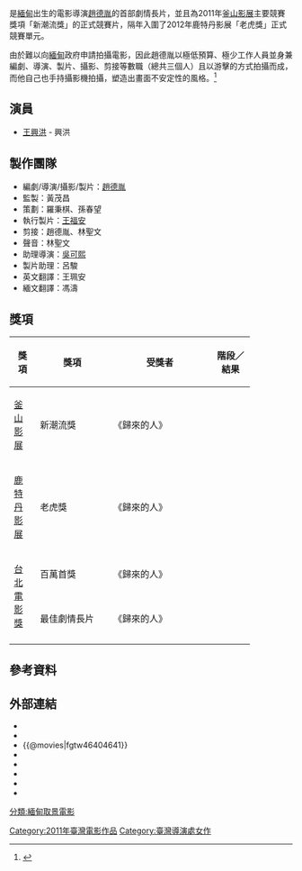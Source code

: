 {{Infobox_Film |
  name           = 歸來的人 |
  original_name  = ''{{lang|en|Return to Burma}}'' |
  image          = |
  starring       = [[王興洪|王興洪]]|
  director       = [[趙德胤|趙德胤]] |
  writer         = [[趙德胤|趙德胤]] |
  producer       = [[黃茂昌|黃茂昌]] |
  producer_2     = 趙德胤 |
  distributor    = 前景娛樂股份有限公司 |
  攝影 = 趙德胤 |
  剪輯 = 趙德胤、林聖文 |
  music          = |
  released       = {{film date|2011|10|7|[[釜山影展|釜山影展]]|2011|11|5|[[金馬國際影展|金馬國際影展]]|2012|7|6|台灣}}|
  runtime        = 84分鐘|
  country        = {{TWN}}|
  language       = [[西南官話|西南官話]]<br>[[緬甸語|緬甸語]]|
  budget         = [[新台幣|新台幣]] 30萬|
  awards         = |
  imdb_id        = tt2085806 |
}}

{{engname|《歸來的人》|''Return to Burma''}}是[[緬甸|緬甸]]出生的電影導演[[趙德胤|趙德胤]]的首部劇情長片，並且為2011年[[釜山影展|釜山影展]]主要競賽獎項「新潮流獎」的正式競賽片，隔年入圍了2012年鹿特丹影展「老虎獎」正式競賽單元。

由於難以向[[緬甸|緬甸]]政府申請拍攝電影，因此趙德胤以極低預算、極少工作人員並身兼編劇、導演、製片、攝影、剪接等數職（總共三個人）且以游擊的方式拍攝而成，而他自己也手持攝影機拍攝，塑造出畫面不安定性的風格。<ref>{{Cite web |url=http://flashforward.pixnet.net/blog/post/30541986 |title=侯導弟子-台灣新銳導演趙德胤深入險地貼身偷拍，記錄緬甸解除報禁前歷史時光 |access-date=2013-04-25 |archive-date=2019-12-01 |archive-url=https://web.archive.org/web/20191201130654/https://flashforward.pixnet.net/blog/post/30541986 |dead-url=no }}</ref>

== 演員 ==
*[[王興洪|王興洪]] - 興洪

== 製作團隊 ==
*編劇/導演/攝影/製片：[[趙德胤|趙德胤]]
*監製：黃茂昌
*策劃：羅秉棋、孫春望
*執行製片：[[王興洪|王福安]]
*剪接：趙德胤、林聖文
*聲音：林聖文
*助理導演：[[吳可熙|吳可熙]]
*製片助理：呂駿
*英文翻譯：王珮安
*緬文翻譯：馮濤

== 獎項 ==
{| class="wikitable" width="85%"
|-align=center
! width="10%"|獎項
! width="28%"|獎項
! width=<!保留調整空間"25%">|受獎者
! width="15%"|階段／結果
|- align=center
| rowspan="1"|[[釜山影展|釜山影展]]
| 新潮流獎
| 《歸來的人》
| {{nom}}
|- align=center
| rowspan="1"|[[鹿特丹影展|鹿特丹影展]]
| 老虎獎
| 《歸來的人》
| {{nom}}
|- align=center
| rowspan="2"|[[台北電影節|台北電影獎]]
| 百萬首獎
| 《歸來的人》
| {{nom}}
|- align=center
| 最佳劇情長片
| 《歸來的人》
| {{nom}}
|- align=center
|}

== 參考資料 ==
{{reflist}}

== 外部連結 ==
*{{Yahoomovie id|4698}}
*{{MSN movie|13393}}
*{{@movies|fgtw46404641}}
*{{douban}}
*{{Mtime|153252}}
*{{Amg movie|550024}}
*{{rotten-tomatoes|gui_lai_di_ren}}
*{{imdb title|2085806}}

{{趙德胤}}

[[Category:2011年臺灣電影作品|Category:2011年臺灣電影作品]]
[[分類:緬甸取景電影|分類:緬甸取景電影]]
[[Category:臺灣導演處女作|Category:臺灣導演處女作]]